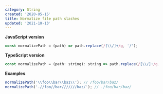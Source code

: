 ```yaml
---
category: String
created: '2020-05-15'
title: Normalize file path slashes
updated: '2021-10-13'
---
```


**JavaScript version**

```js
const normalizePath = (path) => path.replace(/[\\/]+/g, '/');
```

**TypeScript version**

```js
const normalizePath = (path: string): string => path.replace(/[\\/]+/g, '/');
```

**Examples**

```js
normalizePath('\\foo\\bar\\baz\\'); // /foo/bar/baz/
normalizePath('.//foo//bar///////baz/'); // ./foo/bar/baz/
```
